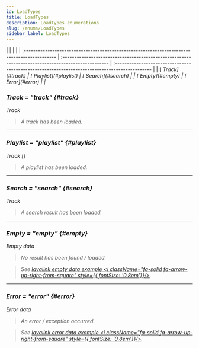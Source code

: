```yaml
---
id: LoadTypes
title: LoadTypes
description: LoadTypes enumerations
slug: /enums/LoadTypes
sidebar_label: LoadTypes
---
```



<Tabs>
	<TabItem value="npm" label="Enumeration Members" default>
        |                                                                                              |                                                                                                    |                                                                                                |
        | :------------------------------------------------------------------------------------------- | :------------------------------------------------------------------------------------------------- | :--------------------------------------------------------------------------------------------- |
        | [<i className="fa-regular fa-rectangle-list" style={{ fontSize: '0.8em' }} /> Track](#track) | [<i className="fa-regular fa-rectangle-list" style={{ fontSize: '0.8em' }} /> Playlist](#playlist) | [<i className="fa-regular fa-rectangle-list" style={{ fontSize: '0.8em' }} /> Search](#search) |
        | [<i className="fa-regular fa-rectangle-list" style={{ fontSize: '0.8em' }} /> Empty](#empty) | [<i className="fa-regular fa-rectangle-list" style={{ fontSize: '0.8em' }} /> Error](#error)       |                                                                                                |
	</TabItem>
</Tabs>


### Track = "track" {#track}

<span className="info badge">Track</span>
> A track has been loaded.

---

### Playlist = "playlist" {#playlist}

<span className="info badge">Track []</span>
> A playlist has been loaded.

---

### Search = "search" {#search}

<span className="info badge">Track</span>
> A search result has been loaded.

---

### Empty = "empty" {#empty}

<span className="info badge">Empty data</span>
> No result has been found / loaded.

> See [lavalink empty data example <i className="fa-solid fa-arrow-up-right-from-square" style={{ fontSize: '0.8em'}}/>](https://lavalink.dev/api/rest.html#empty-result-data).

---


### Error = "error" {#error}

<span className="info badge">Error data</span>
> An error / exception occurred.

> See [lavalink error data example <i className="fa-solid fa-arrow-up-right-from-square" style={{ fontSize: '0.8em'}}/>](https://lavalink.dev/api/rest.html#error-result-data).